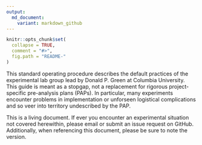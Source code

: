 ```yaml
---
output:
  md_document:
    variant: markdown_github
---
```


<!-- README.md is generated from README.Rmd. Please edit that file -->

```r
knitr::opts_chunk$set(
  collapse = TRUE,
  comment = "#>",
  fig.path = "README-"
)
```

This standard operating procedure describes the default practices of the experimental lab group lead by Donald P. Green at Columbia University. This guide is meant as a stopgap, not a replacement for rigorous project-specific pre-analysis plans (PAPs). In particular, many experiments encounter problems in implementation or unforseen logistical complications and so veer into territory undescribed by the PAP. 

This is a living document. If ever you encounter an experimental situation not covered herewithin, please email or submit an issue request on GitHub. Additionally, when referencing this document, please be sure to note the version.
